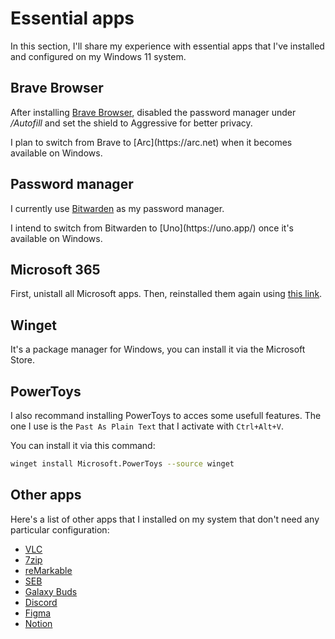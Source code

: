 
# Essential apps
In this section, I'll share my experience with essential apps that I've installed and configured on my Windows 11 system.

## Brave Browser
After installing [Brave Browser](https://brave.com/), disabled the password manager under _/Autofill_ and set the shield to Aggressive for better privacy.

<Callout>
  I plan to switch from Brave to [Arc](https://arc.net) when it becomes available on Windows.
</Callout>

## Password manager
I currently use [Bitwarden](https://bitwarden.com) as my password manager.

<Callout type="info">
    I intend to switch from Bitwarden to [Uno](https://uno.app/) once it's available on Windows.
</Callout>

## Microsoft 365
First, unistall all Microsoft apps. 
Then, reinstalled them again using [this link](https://www.office.com/?auth=2&home=1).

## Winget
It's a package manager for Windows, you can install it via the Microsoft Store.

## PowerToys
I also recommand installing PowerToys to acces some usefull features.
The one I use is the `Past As Plain Text` that I activate with `Ctrl+Alt+V`.

You can install it via this command:
```bash
winget install Microsoft.PowerToys --source winget
```

## Other apps
Here's a list of other apps that I installed on my system that don't need any particular configuration:

- [VLC](https://www.videolan.org/vlc/index.fr.html)
- [7zip](https://7-zip.org/download.html)
- [reMarkable](https://my.remarkable.com/device/desktop)
- [SEB](https://safeexambrowser.org/download_en.html)
- [Galaxy Buds](https://apps.microsoft.com/store/detail/galaxy-buds/9NHTLWTKFZNB?hl=en-us&gl=us)
- [Discord](https://discord.com/download)
- [Figma](https://figma.com)
- [Notion](https://www.notion.so/desktop)